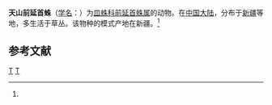 {{Speciesbox
| taxon = Archaraeoncus tianshanicus
| binomial_authority = (Hu et Wu, 1989)<ref name='id13192'>{{cite web| url =http://www.bioinfo.cn/db05/BjdwSpecies.php?action=view&id=13192| title =天山前延首蛛| work =《中国动物物种编目数据库》| publisher =中国科学院微生物研究所| author =中国科学院动物研究所| accessdate =2009-04-28| deadurl =yes| archiveurl =https://web.archive.org/web/20160305005406/http://www.bioinfo.cn/db05/BjdwSpecies.php?action=view&id=13192| archivedate =2016-03-05}}</ref>
}}

'''天山前延首蛛'''（[[学名|学名]]：{{lang|la|''Archaraeoncus tianshanicus''}}）为[[皿蛛科|皿蛛科]][[前延首蛛属|前延首蛛属]]的动物。在[[中国大陆|中国大陆]]，分布于[[新疆|新疆]]等地，多生活于草丛。该物种的模式产地在新疆。<ref name='id13192'/>

== 参考文献 ==
{{reflist}}

{{蜘蛛小作品}}

{{taxonbar}}
[[Category:_1989年描述的动物|T]]
[[Category:前延首蛛属|T]]